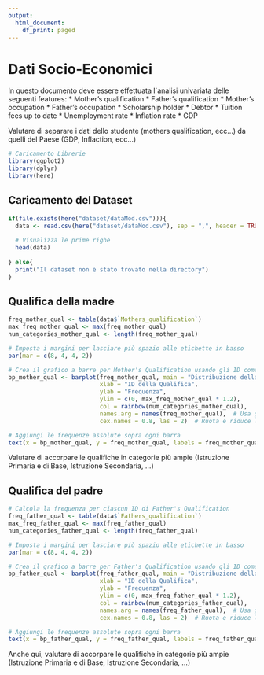 ```yaml
---
output:
  html_document:
    df_print: paged
---
```


# Dati Socio-Economici
In questo documento deve essere effettuata l`analisi univariata delle seguenti features:
* Mother's qualification
* Father's qualification
* Mother's occupation
* Father's occupation
* Scholarship holder
* Debtor
* Tuition fees up to date
* Unemployment rate
* Inflation rate
* GDP

Valutare di separare i dati dello studente (mothers qualification, ecc...) da quelli del Paese (GDP, Inflaction, ecc...)

```r
# Caricamento Librerie
library(ggplot2)
library(dplyr)
library(here)
```

## Caricamento del Dataset
```r
if(file.exists(here("dataset/dataMod.csv"))){
  data <- read.csv(here("dataset/dataMod.csv"), sep = ",", header = TRUE, check.names = FALSE)
  
  # Visualizza le prime righe
  head(data)
  
} else{
  print("Il dataset non è stato trovato nella directory")
}

```

## Qualifica della madre
```r
freq_mother_qual <- table(data$`Mothers_qualification`)
max_freq_mother_qual <- max(freq_mother_qual)
num_categories_mother_qual <- length(freq_mother_qual)

# Imposta i margini per lasciare più spazio alle etichette in basso
par(mar = c(8, 4, 4, 2))

# Crea il grafico a barre per Mother's Qualification usando gli ID come etichette
bp_mother_qual <- barplot(freq_mother_qual, main = "Distribuzione della Qualifica della Madre", 
                          xlab = "ID della Qualifica", 
                          ylab = "Frequenza",
                          ylim = c(0, max_freq_mother_qual * 1.2),
                          col = rainbow(num_categories_mother_qual),
                          names.arg = names(freq_mother_qual),  # Usa gli ID come etichette
                          cex.names = 0.8, las = 2)  # Ruota e riduce le dimensioni delle etichette

# Aggiungi le frequenze assolute sopra ogni barra
text(x = bp_mother_qual, y = freq_mother_qual, labels = freq_mother_qual, pos = 3, cex = 0.8, col = "black")


```

Valutare di accorpare le qualifiche in categorie più ampie (Istruzione Primaria e di Base, Istruzione Secondaria, ...)

## Qualifica del padre
```r
# Calcola la frequenza per ciascun ID di Father's Qualification
freq_father_qual <- table(data$`Fathers_qualification`)
max_freq_father_qual <- max(freq_father_qual)
num_categories_father_qual <- length(freq_father_qual)

# Imposta i margini per lasciare più spazio alle etichette in basso
par(mar = c(8, 4, 4, 2))

# Crea il grafico a barre per Father's Qualification usando gli ID come etichette
bp_father_qual <- barplot(freq_father_qual, main = "Distribuzione della Qualifica del Padre", 
                          xlab = "ID della Qualifica", 
                          ylab = "Frequenza",
                          ylim = c(0, max_freq_father_qual * 1.2),
                          col = rainbow(num_categories_father_qual),
                          names.arg = names(freq_father_qual),  # Usa gli ID come etichette
                          cex.names = 0.8, las = 2)  # Ruota e riduce le dimensioni delle etichette

# Aggiungi le frequenze assolute sopra ogni barra
text(x = bp_father_qual, y = freq_father_qual, labels = freq_father_qual, pos = 3, cex = 0.8, col = "black")

```

Anche qui, valutare di accorpare le qualifiche in categorie più ampie (Istruzione Primaria e di Base, Istruzione Secondaria, ...)









